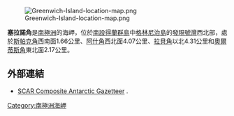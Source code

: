 [[Image:Greenwich-Island-location-map.png|thumb]]

{{coord|62|27|30|S|59|43|53|W|display=title}}

'''塞拉諾角'''是[[南極洲|南極洲]]的海岬，位於[[南設得蘭群島|南設得蘭群島]]中[[格林尼治島|格林尼治島]]的[[發現號灣|發現號灣]]西北部，處於[[斯帕克角|斯帕克角]]西南面1.66公里、[[阿什角|阿什角]]西北面4.07公里、[[拉貝角|拉貝角]]以北4.31公里和[[奧爾蒂斯角|奧爾蒂斯角]]東北面2.17公里。

==外部連結==
* [http://data.aad.gov.au/aadc/gaz/scar/ SCAR Composite Antarctic Gazetteer] {{WebCite|url=https://www.webcitation.org/5ug2CfC7m?url=http://data.aad.gov.au/aadc/gaz/scar/ |date=20101202140255 |dateformat=iso }}.

{{Antarctica-geo-stub}}
[[Category:南極洲海岬|Category:南極洲海岬]]